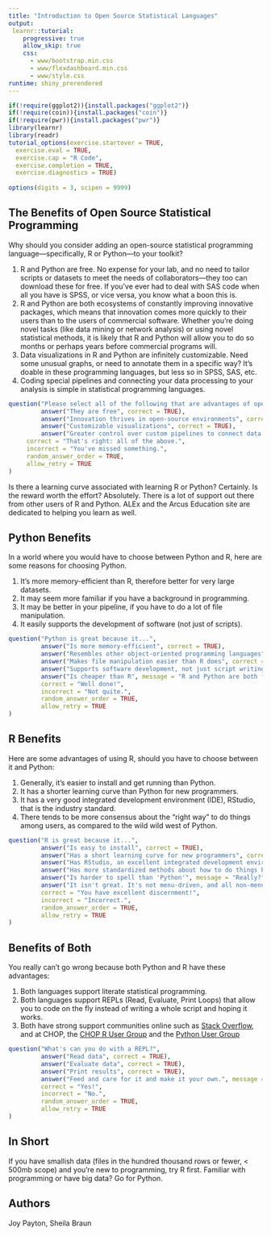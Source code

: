 ```yaml
---
title: "Introduction to Open Source Statistical Languages"
output: 
 learnr::tutorial:
    progressive: true
    allow_skip: true
    css:
      - www/bootstrap.min.css
      - www/flexdashboard.min.css
      - www/style.css
runtime: shiny_prerendered
---
```


```r
if(!require(ggplot2)){install.packages("ggplot2")}
if(!require(coin)){install.packages("coin")}
if(!require(pwr)){install.packages("pwr")}
library(learnr)
library(readr)
tutorial_options(exercise.startover = TRUE,
  exercise.eval = TRUE, 
  exercise.cap = "R Code",
  exercise.completion = TRUE,
  exercise.diagnostics = TRUE)
  
options(digits = 3, scipen = 9999)
```


## The Benefits of Open Source Statistical Programming

Why should you consider adding an open-source statistical programming language---specifically, R or Python---to your toolkit?

1. R and Python are free. No expense for your lab, and no need to tailor scripts or datasets to meet the needs of collaborators---they too can download these for free. If you’ve ever had to deal with SAS code when all you have is SPSS, or vice versa, you know what a boon this is.    
1. R and Python are both ecosystems of constantly improving innovative packages, which means that innovation comes more quickly to their users than to the users of commercial software. Whether you’re doing novel tasks (like data mining or network analysis) or using novel statistical methods, it is likely that R and Python will allow you to do so months or perhaps years before commercial programs will.    
1. Data visualizations in R and Python are infinitely customizable. Need some unusual graphs, or need to annotate them in a specific way? It’s doable in these programming languages, but less so in SPSS, SAS, etc.    
1. Coding special pipelines and connecting your data processing to your analysis is simple in statistical programming languages.

```r
question("Please select all of the following that are advantages of open source programming",
         answer("They are free", correct = TRUE),
         answer("Innovation thrives in open-source environments", correct = TRUE),
         answer("Customizable visualizations", correct = TRUE),
         answer("Greater control over custom pipelines to connect data processing to analysis", correct = TRUE),
     correct = "That's right: all of the above.",
     incorrect = "You've missed something.",
     random_answer_order = TRUE,
     allow_retry = TRUE
)
```

Is there a learning curve associated with learning R or Python? Certainly. Is the reward worth the effort? Absolutely. There is a lot of support out there from other users of R and Python. ALEx and the Arcus Education site are dedicated to helping you learn as well.

## Python Benefits

In a world where you would have to choose between Python and R, here are some reasons for choosing Python. 

1. It's more memory-efficient than R, therefore better for very large datasets.     
1. It may seem more familiar if you have a background in programming.     
1. It may be better in your pipeline, if you have to do a lot of file manipulation.     
1. It easily supports the development of software (not just of scripts).     

```r
question("Python is great because it...",
         answer("Is more memory-efficient", correct = TRUE),
         answer("Resembles other object-oriented programming languages", correct = TRUE),
         answer("Makes file manipulation easier than R does", correct = TRUE),
         answer("Supports software development, not just script writing", correct = TRUE),
         answer("Is cheaper than R", message = "R and Python are both free."),
         correct = "Well done!",
         incorrect = "Not quite.",
         random_answer_order = TRUE,
         allow_retry = TRUE
)
```


## R Benefits

Here are some advantages of using R, should you have to choose between it and Python:

1. Generally, it's easier to install and get running than Python.     
1. It has a shorter learning curve than Python for new programmers.     
1. It has a very good integrated development environment (IDE), RStudio, that is the industry standard.     
1. There tends to be more consensus about the “right way” to do things among users, as compared to the wild wild west of Python.     

```r
question("R is great because it...",
         answer("Is easy to install", correct = TRUE),
         answer("Has a short learning curve for new programmers", correct = TRUE),
         answer("Has RStudio, an excellent integrated development environment (IDE)", correct = TRUE),
         answer("Has more standardized methods about how to do things Python's wild wild west nature", correct = TRUE),
         answer("Is harder to spell than 'Python'", message = "Really?"),
         answer("It isn't great. It's not menu-driven, and all non-menu-driven coding languages are bad.", message = "They aren't _all_ bad. Try starting from the beginning with our [Basic Building Blocks](../swirl-basic-building-blocks/) lesson"),
         correct = "You have excellent discernment!",
         incorrect = "Incorrect.",
         random_answer_order = TRUE,
         allow_retry = TRUE
)
```

## Benefits of Both

You really can't go wrong because both Python and R have these advantages:

1. Both languages support literate statistical programming.    
1. Both languages support REPLs (Read, Evaluate, Print Loops) that allow you to code on the fly instead of writing a whole script and hoping it works.    
1. Both have strong support communities online such as [Stack Overflow](https://stackoverflow.com), and at CHOP, the [CHOP R User Group](https://dbhi.chop.edu/application-development-events/1048-join-the-r-user-group.html) and the [Python User Group](mailto:wilkinsonz@email.chop.edu)

```r
question("What's can you do with a REPL?",
         answer("Read data", correct = TRUE),
         answer("Evaluate data", correct = TRUE),
         answer("Print results", correct = TRUE),
         answer("Feed and care for it and make it your own.", message = "That would be a pet rock."),
         correct = "Yes!",
         incorrect = "No.",
         random_answer_order = TRUE,
         allow_retry = TRUE
)
```

## In Short

If you have smallish data (files in the hundred thousand rows or fewer, < 500mb scope) and you’re new to programming, try R first. Familiar with programming or have big data? Go for Python.






## Authors

Joy Payton, Sheila Braun

